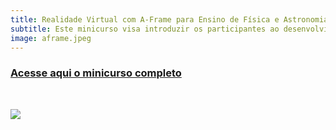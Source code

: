 ```yaml
---
title: Realidade Virtual com A-Frame para Ensino de Física e Astronomia
subtitle: Este minicurso visa introduzir os participantes ao desenvolvimento de aplicações de RV para o ensino de astronomia utilizando a plataforma A-Frame, com base na linguagem HTML/Javascript.
image: aframe.jpeg
---
```


### [Acesse aqui o minicurso completo](https://jocoteles.github.io/Minicurso-A-Frame-VR/)

<br>

![](aframe.jpeg) 